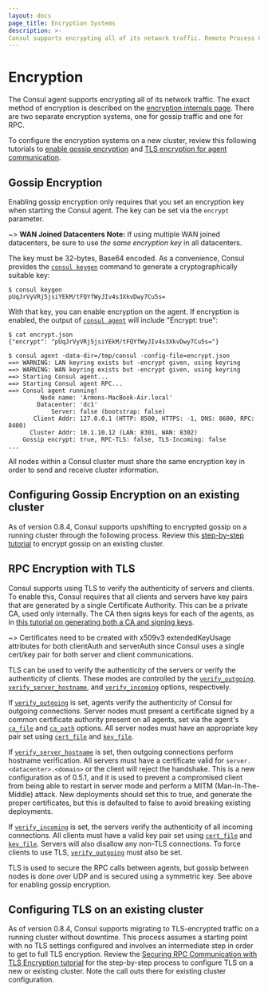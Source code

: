 ```yaml
---
layout: docs
page_title: Encryption Systems
description: >-
Consul supports encrypting all of its network traffic. Remote Process Calls (RPCs) between client and server agents can be encrypted with TLS and authenticated with certificates. Gossip communication between all agents can also be encrypted.
---
```


# Encryption

The Consul agent supports encrypting all of its network traffic. The exact
method of encryption is described on the [encryption internals page](/docs/security).
There are two separate encryption systems, one for gossip traffic and one for RPC.

To configure the encryption systems on a new cluster, review this following tutorials to
[enable gossip encryption](https://learn.hashicorp.com/tutorials/consul/gossip-encryption-secure?utm_source=consul.io&utm_medium=docs) and
[TLS encryption for agent communication](https://learn.hashicorp.com/tutorials/consul/tls-encryption-secure?utm_source=consul.io&utm_medium=docs).

## Gossip Encryption

Enabling gossip encryption only requires that you set an encryption key when
starting the Consul agent. The key can be set via the `encrypt` parameter.

~> **WAN Joined Datacenters Note:** If using multiple WAN joined datacenters, be sure to use _the same encryption key_ in all datacenters.

The key must be 32-bytes, Base64 encoded. As a convenience, Consul provides the
[`consul keygen`](/commands/keygen) command to generate a
cryptographically suitable key:

```shell-session
$ consul keygen
pUqJrVyVRj5jsiYEkM/tFQYfWyJIv4s3XkvDwy7Cu5s=
```

With that key, you can enable encryption on the agent. If encryption is enabled,
the output of [`consul agent`](/commands/agent) will include "Encrypt: true":

```shell-session
$ cat encrypt.json
{"encrypt": "pUqJrVyVRj5jsiYEkM/tFQYfWyJIv4s3XkvDwy7Cu5s="}

$ consul agent -data-dir=/tmp/consul -config-file=encrypt.json
==> WARNING: LAN keyring exists but -encrypt given, using keyring
==> WARNING: WAN keyring exists but -encrypt given, using keyring
==> Starting Consul agent...
==> Starting Consul agent RPC...
==> Consul agent running!
         Node name: 'Armons-MacBook-Air.local'
        Datacenter: 'dc1'
            Server: false (bootstrap: false)
       Client Addr: 127.0.0.1 (HTTP: 8500, HTTPS: -1, DNS: 8600, RPC: 8400)
      Cluster Addr: 10.1.10.12 (LAN: 8301, WAN: 8302)
    Gossip encrypt: true, RPC-TLS: false, TLS-Incoming: false
...
```

All nodes within a Consul cluster must share the same encryption key in
order to send and receive cluster information.

## Configuring Gossip Encryption on an existing cluster

As of version 0.8.4, Consul supports upshifting to encrypted gossip on a running cluster
through the following process. Review this [step-by-step tutorial](https://learn.hashicorp.com/tutorials/consul/gossip-encryption-secure#enable-gossip-encryption-existing-cluster)
to encrypt gossip on an existing cluster.

## RPC Encryption with TLS

Consul supports using TLS to verify the authenticity of servers and clients. To enable this,
Consul requires that all clients and servers have key pairs that are generated by a single
Certificate Authority. This can be a private CA, used only internally. The
CA then signs keys for each of the agents, as in
[this tutorial on generating both a CA and signing keys](https://learn.hashicorp.com/tutorials/consul/tls-encryption-secure).

~> Certificates need to be created with x509v3 extendedKeyUsage attributes for both clientAuth and serverAuth since Consul uses a single cert/key pair for both server and client communications.

TLS can be used to verify the authenticity of the servers or verify the authenticity of clients.
These modes are controlled by the [`verify_outgoing`](/docs/agent/options#verify_outgoing),
[`verify_server_hostname`](/docs/agent/options#verify_server_hostname),
and [`verify_incoming`](/docs/agent/options#verify_incoming) options, respectively.

If [`verify_outgoing`](/docs/agent/options#verify_outgoing) is set, agents verify the
authenticity of Consul for outgoing connections. Server nodes must present a certificate signed
by a common certificate authority present on all agents, set via the agent's
[`ca_file`](/docs/agent/options#ca_file) and [`ca_path`](/docs/agent/options#ca_path)
options. All server nodes must have an appropriate key pair set using [`cert_file`](/docs/agent/options#cert_file) and [`key_file`](/docs/agent/options#key_file).

If [`verify_server_hostname`](/docs/agent/options#verify_server_hostname) is set, then
outgoing connections perform hostname verification. All servers must have a certificate
valid for `server.<datacenter>.<domain>` or the client will reject the handshake. This is
a new configuration as of 0.5.1, and it is used to prevent a compromised client from being
able to restart in server mode and perform a MITM (Man-In-The-Middle) attack. New deployments should set this
to true, and generate the proper certificates, but this is defaulted to false to avoid breaking
existing deployments.

If [`verify_incoming`](/docs/agent/options#verify_incoming) is set, the servers verify the
authenticity of all incoming connections. All clients must have a valid key pair set using
[`cert_file`](/docs/agent/options#cert_file) and
[`key_file`](/docs/agent/options#key_file). Servers will
also disallow any non-TLS connections. To force clients to use TLS,
[`verify_outgoing`](/docs/agent/options#verify_outgoing) must also be set.

TLS is used to secure the RPC calls between agents, but gossip between nodes is done over UDP
and is secured using a symmetric key. See above for enabling gossip encryption.

## Configuring TLS on an existing cluster

As of version 0.8.4, Consul supports migrating to TLS-encrypted traffic on a running cluster
without downtime. This process assumes a starting point with no TLS settings configured and involves
an intermediate step in order to get to full TLS encryption. Review the
[Securing RPC Communication with TLS Encryption tutorial](https://learn.hashicorp.com/tutorials/consul/tls-encryption-secure)
for the step-by-step process to configure TLS on a new or existing cluster. Note the call outs there
for existing cluster configuration.
